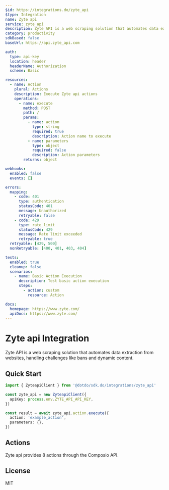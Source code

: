 ```yaml
---
$id: https://integrations.do/zyte_api
$type: Integration
name: Zyte api
service: zyte_api
description: Zyte API is a web scraping solution that automates data extraction from websites, handling challenges like bans and dynamic content.
category: productivity
sdkBased: false
baseUrl: https://api.zyte_api.com

auth:
  type: api-key
  location: header
  headerName: Authorization
  scheme: Basic

resources:
  - name: Action
    plural: Actions
    description: Execute Zyte api actions
    operations:
      - name: execute
        method: POST
        path: /
        params:
          - name: action
            type: string
            required: true
            description: Action name to execute
          - name: parameters
            type: object
            required: false
            description: Action parameters
        returns: object

webhooks:
  enabled: false
  events: []

errors:
  mapping:
    - code: 401
      type: authentication
      statusCode: 401
      message: Unauthorized
      retryable: false
    - code: 429
      type: rate_limit
      statusCode: 429
      message: Rate limit exceeded
      retryable: true
  retryable: [429, 500]
  nonRetryable: [400, 401, 403, 404]

tests:
  enabled: true
  cleanup: false
  scenarios:
    - name: Basic Action Execution
      description: Test basic action execution
      steps:
        - action: custom
          resource: Action

docs:
  homepage: https://www.zyte.com/
  apiDocs: https://www.zyte.com/
---
```


# Zyte api Integration

Zyte API is a web scraping solution that automates data extraction from websites, handling challenges like bans and dynamic content.

## Quick Start

```typescript
import { ZyteapiClient } from '@dotdo/sdk.do/integrations/zyte_api'

const zyte_api = new ZyteapiClient({
  apiKey: process.env.ZYTE_API_API_KEY,
})

const result = await zyte_api.action.execute({
  action: 'example_action',
  parameters: {},
})
```

## Actions

Zyte api provides 8 actions through the Composio API.

## License

MIT
